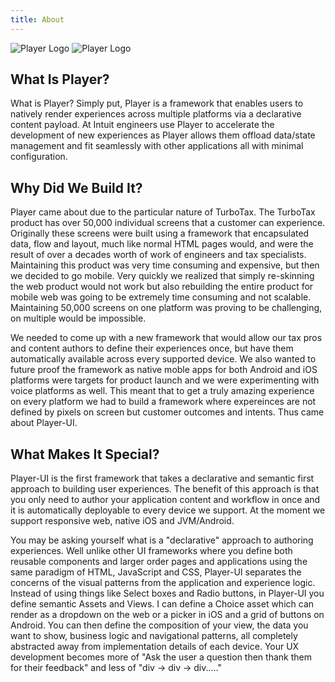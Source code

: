 ```yaml
---
title: About
---
```


![Player Logo](/logo/logo-light-large.png?lightModeOnly)
![Player Logo](/logo/logo-dark-large.png?darkModeOnly)

## What Is Player?

What is Player? Simply put, Player is a framework that enables users to natively render experiences across multiple platforms via a declarative content payload. At Intuit engineers use Player to accelerate the development of new experiences as Player allows them offload data/state management and fit seamlessly with other applications all with minimal configuration. 

## Why Did We Build It?
Player came about due to the particular nature of TurboTax. The TurboTax product has over 50,000 individual screens that a customer can experience. Originally these screens were built using a framework that encapsulated data, flow and layout, much like normal HTML pages would, and were the result of over a decades worth of work of engineers and tax specialists. Maintaining this product was very time consuming and expensive, but then we decided to go mobile. Very quickly we realized that simply re-skinning the web product would not work but also rebuilding the entire product for mobile web was going to be extremely time consuming and not scalable. Maintaining 50,000 screens on one platform was proving to be challenging, on multiple would be impossible. 

We needed to come up with a new framework that would allow our tax pros and content authors to define their experiences once, but have them automatically available across every supported device. We also wanted to future proof the framework as native moble apps for both Android and iOS platforms were targets for product launch and we were experimenting with voice platforms as well. This meant that to get a truly amazing experience on every platform we had to build a framework where expereinces are not defined by pixels on screen but customer outcomes and intents. Thus came about Player-UI.

## What Makes It Special?
Player-UI is the first framework that takes a declarative and semantic first approach to building user experiences. The benefit of this approach is that you only need to author your application content and workflow in once and it is automatically deployable to every device we support. At the moment we support responsive web, native iOS and JVM/Android.

You may be asking yourself what is a "declarative" approach to authoring experiences. Well unlike other UI frameworks where you define both reusable components and larger order pages and applications using the same paradigm of HTML, JavaScript and CSS, Player-UI separates the concerns of the visual patterns from the application and experience logic. Instead of using things like Select boxes and Radio buttons, in Player-UI you define semantic Assets and Views. I can define a Choice asset which can render as a dropdown on the web or a picker in iOS and a grid of buttons on Android. You can then define the composition of your view, the data you want to show, business logic and navigational patterns, all completely abstracted away from implementation details of each device. Your UX development becomes more of "Ask the user a question then thank them for their feedback" and less of "div -> div -> div....."
